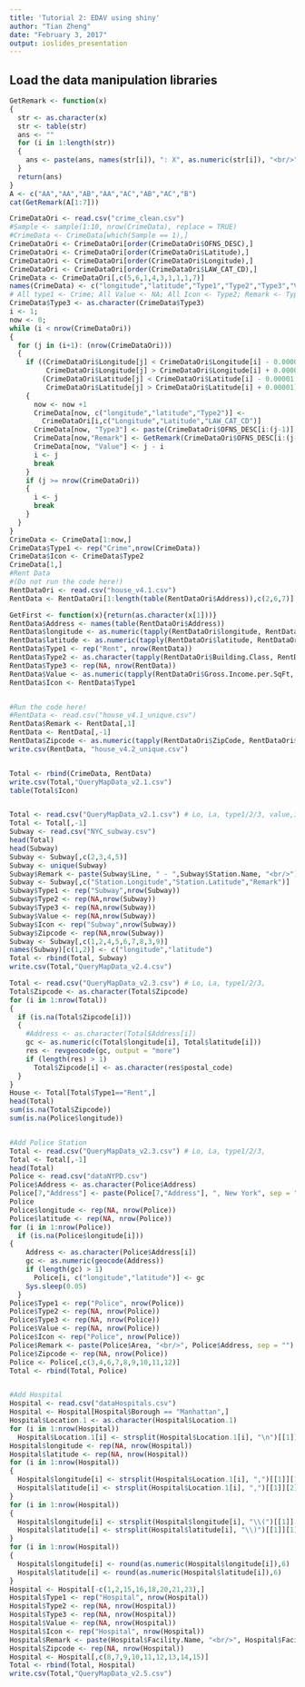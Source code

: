 ```yaml
---
title: 'Tutorial 2: EDAV using shiny'
author: "Tian Zheng"
date: "February 3, 2017"
output: ioslides_presentation
---
```


## Load the data manipulation libraries
```r
GetRemark <- function(x)
{
  str <- as.character(x)
  str <- table(str)
  ans <- ""
  for (i in 1:length(str))
  {
    ans <- paste(ans, names(str[i]), ": X", as.numeric(str[i]), "<br/>", sep = "")
  }
  return(ans)
}
A <- c("AA","AA","AB","AA","AC","AB","AC","B")
cat(GetRemark(A[1:7]))

CrimeDataOri <- read.csv("crime_clean.csv")
#Sample <- sample(1:10, nrow(CrimeData), replace = TRUE)
#CrimeData <- CrimeData[which(Sample == 1),]
CrimeDataOri <- CrimeDataOri[order(CrimeDataOri$OFNS_DESC),]
CrimeDataOri <- CrimeDataOri[order(CrimeDataOri$Latitude),]
CrimeDataOri <- CrimeDataOri[order(CrimeDataOri$Longitude),]
CrimeDataOri <- CrimeDataOri[order(CrimeDataOri$LAW_CAT_CD),]
CrimeData <- CrimeDataOri[,c(5,6,1,4,3,1,1,1,7)]
names(CrimeData) <- c("longitude","latitude","Type1","Type2","Type3","Value","Icon","Remark", "Zipcode")
# All type1 <- Crime; All Value <- NA; All Icon <- Type2; Remark <- Type3
CrimeData$Type3 <- as.character(CrimeData$Type3)
i <- 1;
now <- 0;
while (i < nrow(CrimeDataOri))
{
  for (j in (i+1): (nrow(CrimeDataOri)))
  {
    if ((CrimeDataOri$Longitude[j] < CrimeDataOri$Longitude[i] - 0.00001 |
         CrimeDataOri$Longitude[j] > CrimeDataOri$Longitude[i] + 0.00001) &
        (CrimeDataOri$Latitude[j] < CrimeDataOri$Latitude[i] - 0.00001 |
         CrimeDataOri$Latitude[j] > CrimeDataOri$Latitude[i] + 0.00001))
    {
      now <- now +1
      CrimeData[now, c("longitude","latitude","Type2")] <- 
        CrimeDataOri[i,c("Longitude","Latitude","LAW_CAT_CD")]
      CrimeData[now, "Type3"] <- paste(CrimeDataOri$OFNS_DESC[i:(j-1)], collapse=", ", sep = "")
      CrimeData[now,"Remark"] <- GetRemark(CrimeDataOri$OFNS_DESC[i:(j-1)])
      CrimeData[now, "Value"] <- j - i
      i <- j
      break
    }
    if (j >= nrow(CrimeDataOri))
    {
      i <- j
      break
    }
  }
}
CrimeData <- CrimeData[1:now,]
CrimeData$Type1 <- rep("Crime",nrow(CrimeData))
CrimeData$Icon <- CrimeData$Type2
CrimeData[1,]
#Rent Data
#(Do not run the code here!)
RentDataOri <- read.csv("house_v4.1.csv")
RentData <- RentDataOri[1:length(table(RentDataOri$Address)),c(2,6,7)]

GetFirst <- function(x){return(as.character(x[1]))}
RentData$Address <- names(table(RentDataOri$Address))
RentData$longitude <- as.numeric(tapply(RentDataOri$longitude, RentDataOri$Address, mean))
RentData$latitude <- as.numeric(tapply(RentDataOri$latitude, RentDataOri$Address, mean))
RentData$Type1 <- rep("Rent", nrow(RentData))
RentData$Type2 <- as.character(tapply(RentDataOri$Building.Class, RentDataOri$Address, GetFirst))
RentData$Type3 <- rep(NA, nrow(RentData))
RentData$Value <- as.numeric(tapply(RentDataOri$Gross.Income.per.SqFt, RentDataOri$Address, mean))
RentData$Icon <- RentData$Type1


#Run the code here!
#RentData <- read.csv("house_v4.1_unique.csv")
RentData$Remark <- RentData[,1]
RentData <- RentData[,-1]
RentData$Zipcode <- as.numeric(tapply(RentDataOri$ZipCode, RentDataOri$Address, mean))
write.csv(RentData, "house_v4.2_unique.csv")


Total <- rbind(CrimeData, RentData)
write.csv(Total,"QueryMapData_v2.1.csv")
table(Total$Icon)


Total <- read.csv("QueryMapData_v2.1.csv") # Lo, La, type1/2/3, value,icon,remark,zip
Total <- Total[,-1]
Subway <- read.csv("NYC_subway.csv")
head(Total)
head(Subway)
Subway <- Subway[,c(2,3,4,5)]
Subway <- unique(Subway)
Subway$Remark <- paste(Subway$Line, " - ",Subway$Station.Name, "<br/>")
Subway <- Subway[,c("Station.Longitude","Station.Latitude","Remark")]
Subway$Type1 <- rep("Subway",nrow(Subway))
Subway$Type2 <- rep(NA,nrow(Subway))
Subway$Type3 <- rep(NA,nrow(Subway))
Subway$Value <- rep(NA,nrow(Subway))
Subway$Icon <- rep("Subway",nrow(Subway))
Subway$Zipcode <- rep(NA,nrow(Subway))
Subway <- Subway[,c(1,2,4,5,6,7,8,3,9)]
names(Subway)[c(1,2)] <- c("longitude","latitude")
Total <- rbind(Total, Subway)
write.csv(Total,"QueryMapData_v2.4.csv")

Total <- read.csv("QueryMapData_v2.3.csv") # Lo, La, type1/2/3, 
Total$Zipcode <- as.character(Total$Zipcode)
for (i in 1:nrow(Total))
{
  if (is.na(Total$Zipcode[i]))
  {
    #Address <- as.character(Total$Address[i])
    gc <- as.numeric(c(Total$longitude[i], Total$latitude[i]))
    res <- revgeocode(gc, output = "more")
    if (length(res) > 1)
      Total$Zipcode[i] <- as.character(res$postal_code)
  }
}
House <- Total[Total$Type1=="Rent",]
head(Total)
sum(is.na(Total$Zipcode))
sum(is.na(Police$longitude))


#Add Police Station
Total <- read.csv("QueryMapData_v2.3.csv") # Lo, La, type1/2/3, 
Total <- Total[,-1]
head(Total)
Police <- read.csv("dataNYPD.csv")
Police$Address <- as.character(Police$Address)
Police[7,"Address"] <- paste(Police[7,"Address"], ", New York", sep = "")
Police
Police$longitude <- rep(NA, nrow(Police))
Police$latitude <- rep(NA, nrow(Police))
for (i in 1:nrow(Police))
  if (is.na(Police$longitude[i]))
{
    Address <- as.character(Police$Address[i])
    gc <- as.numeric(geocode(Address))
    if (length(gc) > 1)
      Police[i, c("longitude","latitude")] <- gc
    Sys.sleep(0.05)
  }
Police$Type1 <- rep("Police", nrow(Police))
Police$Type2 <- rep(NA, nrow(Police))
Police$Type3 <- rep(NA, nrow(Police))
Police$Value <- rep(NA, nrow(Police))
Police$Icon <- rep("Police", nrow(Police))
Police$Remark <- paste(Police$Area, "<br/>", Police$Address, sep = "")
Police$Zipcode <- rep(NA, nrow(Police))
Police <- Police[,c(3,4,6,7,8,9,10,11,12)]
Total <- rbind(Total, Police)


#Add Hospital
Hospital <- read.csv("dataHospitals.csv")
Hospital <- Hospital[Hospital$Borough == "Manhattan",]
Hospital$Location.1 <- as.character(Hospital$Location.1)
for (i in 1:nrow(Hospital))
  Hospital$Location.1[i] <- strsplit(Hospital$Location.1[i], "\n")[[1]][3]
Hospital$longitude <- rep(NA, nrow(Hospital))
Hospital$latitude <- rep(NA, nrow(Hospital))
for (i in 1:nrow(Hospital))
{
  Hospital$longitude[i] <- strsplit(Hospital$Location.1[i], ",")[[1]][1]
  Hospital$latitude[i] <- strsplit(Hospital$Location.1[i], ",")[[1]][2]
}
for (i in 1:nrow(Hospital))
{
  Hospital$longitude[i] <- strsplit(Hospital$longitude[i], "\\(")[[1]][2]
  Hospital$latitude[i] <- strsplit(Hospital$latitude[i], "\\)")[[1]][1]
}
for (i in 1:nrow(Hospital))
{
  Hospital$longitude[i] <- round(as.numeric(Hospital$longitude[i]),6)
  Hospital$latitude[i] <- round(as.numeric(Hospital$latitude[i]),6)
}
Hospital <- Hospital[-c(1,2,15,16,18,20,21,23),]
Hospital$Type1 <- rep("Hospital", nrow(Hospital))
Hospital$Type2 <- rep(NA, nrow(Hospital))
Hospital$Type3 <- rep(NA, nrow(Hospital))
Hospital$Value <- rep(NA, nrow(Hospital))
Hospital$Icon <- rep("Hospital", nrow(Hospital))
Hospital$Remark <- paste(Hospital$Facility.Name, "<br/>", Hospital$Facility.Type, sep = "")
Hospital$Zipcode <- rep(NA, nrow(Hospital))
Hospital <- Hospital[,c(8,7,9,10,11,12,13,14,15)]
Total <- rbind(Total, Hospital)
write.csv(Total,"QueryMapData_v2.5.csv")


```